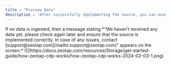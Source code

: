 ```yaml
---
title : "Preview Data"
description : "After successfully implementing the source, you can examine the data that has been received into the system under the **PREVIEW DATA** tab. Note that once the data starts flowing into the system, the status of the source changes to _Integrated_."
---
```



<Info>
If no data is ingested, then a message stating *“We haven’t received any data yet. please check again later and ensure that the
source is implemented correctly. In case of any issues, contact [support@zeotap.com](mailto:support@zeotap.com)” appears on the screen.*

</Info>


<Frame>
![](https://docs.zeotap.com/resources/Storage/get-started-guide/how-zeotap-cdp-works/how-zeotap-cdp-works-2024-02-03-1.png)
</Frame>
